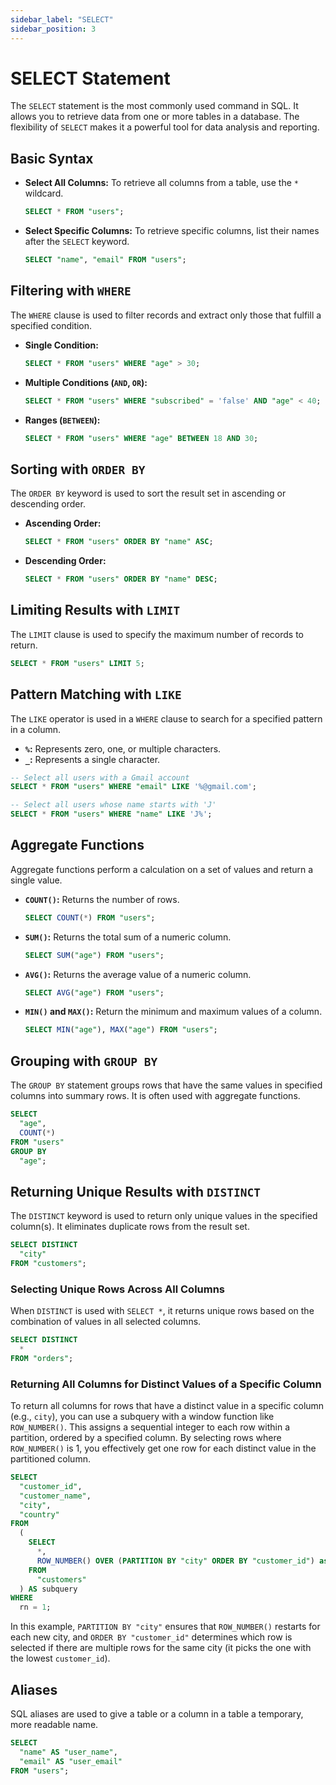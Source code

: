 ```yaml
---
sidebar_label: "SELECT"
sidebar_position: 3
---
```


# SELECT Statement

The `SELECT` statement is the most commonly used command in SQL. It allows you to retrieve data from one or more tables in a database. The flexibility of `SELECT` makes it a powerful tool for data analysis and reporting.

## Basic Syntax

- **Select All Columns:**
  To retrieve all columns from a table, use the `*` wildcard.
  ```sql
  SELECT * FROM "users";
  ```

- **Select Specific Columns:**
  To retrieve specific columns, list their names after the `SELECT` keyword.
  ```sql
  SELECT "name", "email" FROM "users";
  ```

## Filtering with `WHERE`

The `WHERE` clause is used to filter records and extract only those that fulfill a specified condition.

- **Single Condition:**
  ```sql
  SELECT * FROM "users" WHERE "age" > 30;
  ```

- **Multiple Conditions (`AND`, `OR`):**
  ```sql
  SELECT * FROM "users" WHERE "subscribed" = 'false' AND "age" < 40;
  ```

- **Ranges (`BETWEEN`):**
  ```sql
  SELECT * FROM "users" WHERE "age" BETWEEN 18 AND 30;
  ```

## Sorting with `ORDER BY`

The `ORDER BY` keyword is used to sort the result set in ascending or descending order.

- **Ascending Order:**
  ```sql
  SELECT * FROM "users" ORDER BY "name" ASC;
  ```

- **Descending Order:**
  ```sql
  SELECT * FROM "users" ORDER BY "name" DESC;
  ```

## Limiting Results with `LIMIT`

The `LIMIT` clause is used to specify the maximum number of records to return.

```sql
SELECT * FROM "users" LIMIT 5;
```

## Pattern Matching with `LIKE`

The `LIKE` operator is used in a `WHERE` clause to search for a specified pattern in a column.

- **`%`:** Represents zero, one, or multiple characters.
- **`_`:** Represents a single character.

```sql
-- Select all users with a Gmail account
SELECT * FROM "users" WHERE "email" LIKE '%@gmail.com';

-- Select all users whose name starts with 'J'
SELECT * FROM "users" WHERE "name" LIKE 'J%';
```

## Aggregate Functions

Aggregate functions perform a calculation on a set of values and return a single value.

- **`COUNT()`:** Returns the number of rows.
  ```sql
  SELECT COUNT(*) FROM "users";
  ```

- **`SUM()`:** Returns the total sum of a numeric column.
  ```sql
  SELECT SUM("age") FROM "users";
  ```

- **`AVG()`:** Returns the average value of a numeric column.
  ```sql
  SELECT AVG("age") FROM "users";
  ```

- **`MIN()` and `MAX()`:** Return the minimum and maximum values of a column.
  ```sql
  SELECT MIN("age"), MAX("age") FROM "users";
  ```

## Grouping with `GROUP BY`

The `GROUP BY` statement groups rows that have the same values in specified columns into summary rows. It is often used with aggregate functions.

```sql
SELECT
  "age",
  COUNT(*)
FROM "users"
GROUP BY
  "age";
```

## Returning Unique Results with `DISTINCT`

The `DISTINCT` keyword is used to return only unique values in the specified column(s). It eliminates duplicate rows from the result set.

```sql
SELECT DISTINCT
  "city"
FROM "customers";
```

### Selecting Unique Rows Across All Columns

When `DISTINCT` is used with `SELECT *`, it returns unique rows based on the combination of values in all selected columns.

```sql
SELECT DISTINCT
  *
FROM "orders";
```

### Returning All Columns for Distinct Values of a Specific Column

To return all columns for rows that have a distinct value in a specific column (e.g., `city`), you can use a subquery with a window function like `ROW_NUMBER()`. This assigns a sequential integer to each row within a partition, ordered by a specified column. By selecting rows where `ROW_NUMBER()` is 1, you effectively get one row for each distinct value in the partitioned column.

```sql
SELECT
  "customer_id",
  "customer_name",
  "city",
  "country"
FROM
  (
    SELECT
      *,
      ROW_NUMBER() OVER (PARTITION BY "city" ORDER BY "customer_id") as rn
    FROM
      "customers"
  ) AS subquery
WHERE
  rn = 1;
```

In this example, `PARTITION BY "city"` ensures that `ROW_NUMBER()` restarts for each new city, and `ORDER BY "customer_id"` determines which row is selected if there are multiple rows for the same city (it picks the one with the lowest `customer_id`).

## Aliases

SQL aliases are used to give a table or a column in a table a temporary, more readable name.

```sql
SELECT
  "name" AS "user_name",
  "email" AS "user_email"
FROM "users";
```